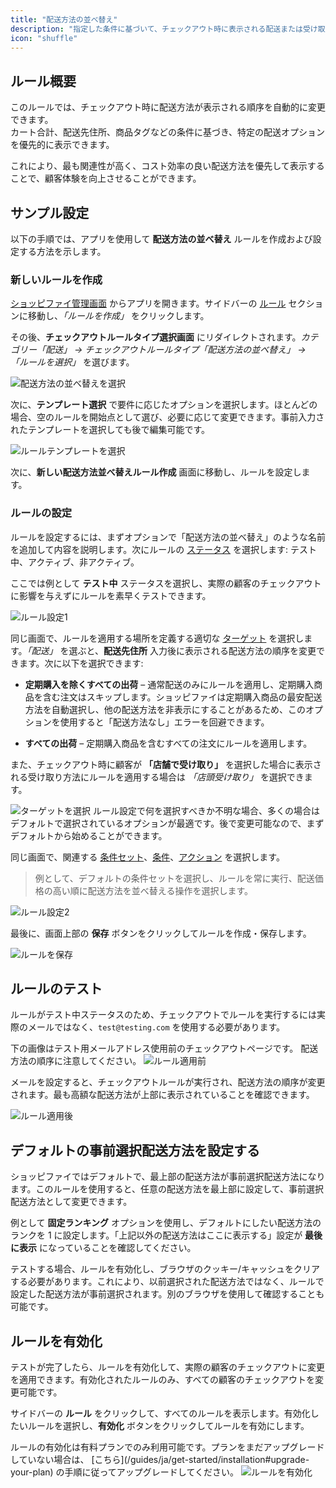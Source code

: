 ```yaml
---
title: "配送方法の並べ替え"
description: "指定した条件に基づいて、チェックアウト時に表示される配送または受け取り方法の順序を変更する方法を学びます。"
icon: "shuffle"
---
```


## ルール概要

このルールでは、チェックアウト時に配送方法が表示される順序を自動的に変更できます。  
カート合計、配送先住所、商品タグなどの条件に基づき、特定の配送オプションを優先的に表示できます。

これにより、最も関連性が高く、コスト効率の良い配送方法を優先して表示することで、顧客体験を向上させることができます。

## サンプル設定

以下の手順では、アプリを使用して **配送方法の並べ替え** ルールを作成および設定する方法を示します。

### 新しいルールを作成

[ショッピファイ管理画面](/guides/ja/get-started/installation#go-to-the-app) からアプリを開きます。サイドバーの [ルール](/guides/ja/get-started/quickstart#create-a-sample-rule) セクションに移動し、_「ルールを作成」_ をクリックします。

その後、**チェックアウトルールタイプ選択画面** にリダイレクトされます。_カテゴリー「配送」 → チェックアウトルールタイプ「配送方法の並べ替え」 → 「ルールを選択」_ を選びます。

<img
  src="/images/essentials/shipping/select-reorder-shipping-methods.webp"
  alt="配送方法の並べ替えを選択"
/>

次に、**テンプレート選択** で要件に応じたオプションを選択します。ほとんどの場合、空のルールを開始点として選び、必要に応じて変更できます。事前入力されたテンプレートを選択しても後で編集可能です。

<img
  src="/images/shared/select-rule-template.webp"
  alt="ルールテンプレートを選択"
/>

次に、**新しい配送方法並べ替えルール作成** 画面に移動し、ルールを設定します。

### ルールの設定

ルールを設定するには、まずオプションで「配送方法の並べ替え」のような名前を追加して内容を説明します。次にルールの [ステータス](/guides/ja/get-started/concepts#status) を選択します: テスト中、アクティブ、非アクティブ。

ここでは例として **テスト中** ステータスを選択し、実際の顧客のチェックアウトに影響を与えずにルールを素早くテストできます。

<img src="/images/shared/rule-configure-1.webp" alt="ルール設定1" />

同じ画面で、ルールを適用する場所を定義する適切な [ターゲット](/guides/ja/get-started/concepts#target) を選択します。_「配送」_ を選ぶと、**配送先住所** 入力後に表示される配送方法の順序を変更できます。次に以下を選択できます:

- **定期購入を除くすべての出荷** – 通常配送のみにルールを適用し、定期購入商品を含む注文はスキップします。ショッピファイは定期購入商品の最安配送方法を自動選択し、他の配送方法を非表示にすることがあるため、このオプションを使用すると「配送方法なし」エラーを回避できます。

- **すべての出荷** – 定期購入商品を含むすべての注文にルールを適用します。

また、チェックアウト時に顧客が **「店舗で受け取り」** を選択した場合に表示される受け取り方法にルールを適用する場合は _「店頭受け取り」_ を選択できます。

<img src="/images/essentials/shipping/select-target.webp" alt="ターゲットを選択" />

<Info>
  ルール設定で何を選択すべきか不明な場合、多くの場合は
  デフォルトで選択されているオプションが最適です。後で変更可能なので、まずデフォルトから始めることができます。
</Info>

同じ画面で、関連する [条件セット](/guides/ja/get-started/concepts#condition-set)、[条件](/guides/ja/get-started/concepts#conditions-when)、[アクション](/guides/ja/get-started/concepts#action-what) を選択します。

> 例として、デフォルトの条件セットを選択し、ルールを常に実行、配送価格の高い順に配送方法を並べ替える操作を選択します。

<img src="/images/shared/rule-configure-2.webp" alt="ルール設定2" />

最後に、画面上部の <b>保存</b> ボタンをクリックしてルールを作成・保存します。

<img src="/images/shared/save-rule.webp" alt="ルールを保存" />

## ルールのテスト

ルールがテスト中ステータスのため、チェックアウトでルールを実行するには実際のメールではなく、`test@testing.com` を使用する必要があります。

<Warning>
  下の画像はテスト用メールアドレス使用前のチェックアウトページです。
  配送方法の順序に注意してください。
</Warning>

<img src="/images/shared/before-rule-apply.webp" alt="ルール適用前" />

メールを設定すると、チェックアウトルールが実行され、配送方法の順序が変更されます。最も高額な配送方法が上部に表示されていることを確認できます。

<img src="/images/shared/after-rule-apply.webp" alt="ルール適用後" />

## デフォルトの事前選択配送方法を設定する

ショッピファイではデフォルトで、最上部の配送方法が事前選択配送方法になります。このルールを使用すると、任意の配送方法を最上部に設定して、事前選択配送方法として変更できます。

例として **固定ランキング** オプションを使用し、デフォルトにしたい配送方法のランクを 1 に設定します。「上記以外の配送方法はここに表示する」設定が **最後に表示** になっていることを確認してください。

<Warning>
  テストする場合、ルールを有効化し、ブラウザのクッキー/キャッシュをクリアする必要があります。これにより、以前選択された配送方法ではなく、ルールで設定した配送方法が事前選択されます。別のブラウザを使用して確認することも可能です。
</Warning>

## ルールを有効化

テストが完了したら、ルールを有効化して、実際の顧客のチェックアウトに変更を適用できます。有効化されたルールのみ、すべての顧客のチェックアウトを変更可能です。

サイドバーの **ルール** をクリックして、すべてのルールを表示します。有効化したいルールを選択し、**有効化** ボタンをクリックしてルールを有効にします。

<Warning>
  ルールの有効化は有料プランでのみ利用可能です。プランをまだアップグレードしていない場合は、
  [こちら](/guides/ja/get-started/installation#upgrade-your-plan) の手順に従ってアップグレードしてください。
</Warning>
<img src="/images/shared/activate-the-rule.webp" alt="ルールを有効化" />
